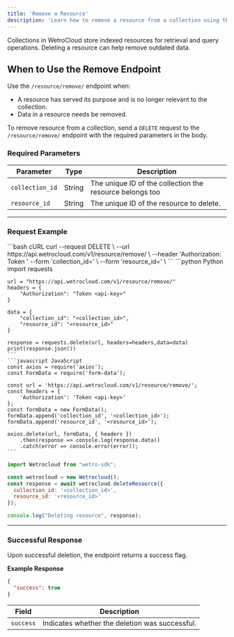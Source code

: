 ---
title: 'Remove a Resource'
description: 'Learn how to remove a resource from a collection using the Wetrocloud API when they are no longer needed.'
---
Collections in WetroCloud store indexed resources for retrieval and query operations. Deleting a resource can help remove outdated data.

## When to Use the Remove Endpoint

Use the `/resource/remove/` endpoint when:

- A resource has served its purpose and is no longer relevant to the collection.
- Data in a resource needs be removed.


To remove resource from a collection, send a `DELETE` request to the `/resource/remove/` endpoint with the required parameters in the body.

### Required Parameters

| Parameter      | Type   | Description                           |
|-----------------|--------|---------------------------------------|
| `collection_id` | String | The unique ID of the collection the resource belongs too |
| `resource_id` | String | The unique ID of the resource to delete. |

---

### Request Example
<CodeGroup>
    ```bash cURL
    curl --request DELETE \
        --url https://api.wetrocloud.com/v1/resource/remove/ \
        --header 'Authorization: Token <api-key>'
        --form 'collection_id=<collection_id>' \
        --form 'resource_id=<resource_id>' \
    ```
    ```python Python
    import requests

    url = "https://api.wetrocloud.com/v1/resource/remove/"
    headers = {
        "Authorization": "Token <api-key>"
    }

    data = {
        "collection_id": "<collection_id>",
        "resource_id": "<resource_id>"
    }

    response = requests.delete(url, headers=headers,data=data)
    print(response.json())
    ```
    ```javascript JavaScript
    const axios = require('axios');
    const FormData = require('form-data');

    const url = 'https://api.wetrocloud.com/v1/resource/remove/';
    const headers = {
        'Authorization': 'Token <api-key>'
    };
    const formData = new FormData();
    formData.append('collection_id', '<collection_id>');
    formData.append('resource_id', '<resource_id>');

    axios.delete(url, formData, { headers })
        .then(response => console.log(response.data))
        .catch(error => console.error(error));
    ```

```javascript NodeJS
import Wetrocloud from "wetro-sdk";

const wetrocloud = new Wetrocloud();
const response = await wetrocloud.deleteResource({
  collection_id: '<collection_id>',
  resource_id: '<resource_id>'
});

console.log("Deleting resource", response);
````
    
</CodeGroup>

---

### Successful Response

Upon successful deletion, the endpoint returns a success flag.

**Example Response**

```json
{
  "success": true
}
```

| Field      | Description                                        |
|------------|----------------------------------------------------|
| `success`  | Indicates whether the deletion was successful.     |
